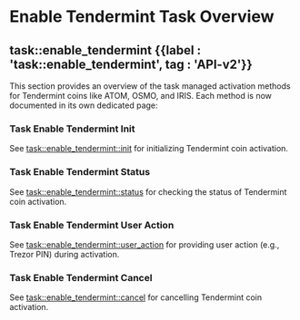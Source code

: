 
# Enable Tendermint Task Overview

## task::enable\_tendermint {{label : 'task::enable_tendermint', tag : 'API-v2'}}

This section provides an overview of the task managed activation methods for Tendermint coins like ATOM, OSMO, and IRIS. Each method is now documented in its own dedicated page:

### Task Enable Tendermint Init

See [task::enable\_tendermint::init](/komodo-defi-framework/api/v20/coin_activation/task_managed/enable_tendermint/init/) for initializing Tendermint coin activation.

### Task Enable Tendermint Status

See [task::enable\_tendermint::status](/komodo-defi-framework/api/v20/coin_activation/task_managed/enable_tendermint/status/) for checking the status of Tendermint coin activation.

### Task Enable Tendermint User Action

See [task::enable\_tendermint::user\_action](/komodo-defi-framework/api/v20/coin_activation/task_managed/enable_tendermint/user_action/) for providing user action (e.g., Trezor PIN) during activation.

### Task Enable Tendermint Cancel

See [task::enable\_tendermint::cancel](/komodo-defi-framework/api/v20/coin_activation/task_managed/enable_tendermint/cancel/) for cancelling Tendermint coin activation.

<TocForIndex />
